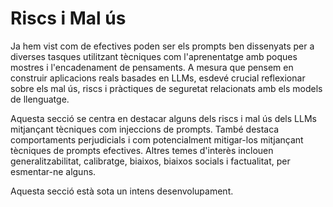 # Riscs i Mal ús


Ja hem vist com de efectives poden ser els prompts ben dissenyats per a diverses tasques utilitzant tècniques com l'aprenentatge amb poques mostres i l'encadenament de pensaments. A mesura que pensem en construir aplicacions reals basades en LLMs, esdevé crucial reflexionar sobre els mal ús, riscs i pràctiques de seguretat relacionats amb els models de llenguatge.

Aquesta secció se centra en destacar alguns dels riscs i mal ús dels LLMs mitjançant tècniques com injeccions de prompts. També destaca comportaments perjudicials i com potencialment mitigar-los mitjançant tècniques de prompts efectives. Altres temes d'interès inclouen generalitzabilitat, calibratge, biaixos, biaixos socials i factualitat, per esmentar-ne alguns.

<Callout emoji="⚠️">
  Aquesta secció està sota un intens desenvolupament.
</Callout>